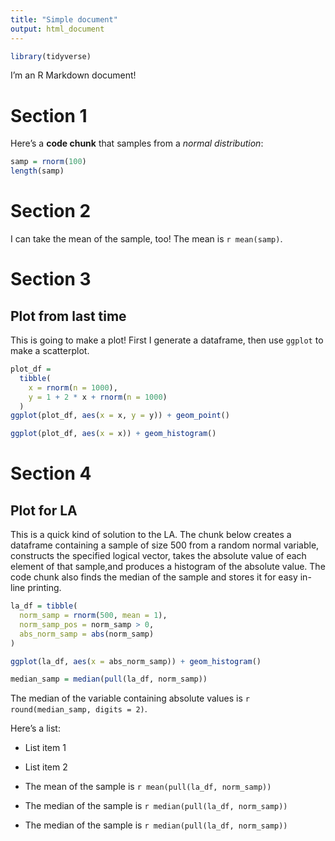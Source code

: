 ```yaml
---
title: "Simple document"
output: html_document
---
```

```r
library(tidyverse)
```

I'm an R Markdown document! 

# Section 1

Here's a **code chunk** that samples from 
a _normal distribution_:

```r
samp = rnorm(100)
length(samp)
```

# Section 2

I can take the mean of the sample, too!
The mean is `r mean(samp)`.

# Section 3 

## Plot from last time 
This is going to make a plot! First I generate a dataframe, then use `ggplot` to make a scatterplot.

```r
plot_df = 
  tibble(
    x = rnorm(n = 1000),
    y = 1 + 2 * x + rnorm(n = 1000)
  )
ggplot(plot_df, aes(x = x, y = y)) + geom_point()  
```

```r
ggplot(plot_df, aes(x = x)) + geom_histogram()
```

# Section 4 
## Plot for LA 
This is a quick kind of solution to the LA. The chunk below creates a dataframe containing a sample of size 500 from a random normal variable, constructs the specified logical vector, takes the absolute value of each element of that sample,and produces a histogram of the absolute value. The code chunk also finds the median of the sample and stores it for easy in-line printing.
```r
la_df = tibble(
  norm_samp = rnorm(500, mean = 1),
  norm_samp_pos = norm_samp > 0,
  abs_norm_samp = abs(norm_samp)
)

ggplot(la_df, aes(x = abs_norm_samp)) + geom_histogram()

median_samp = median(pull(la_df, norm_samp))
```

The median of the variable containing absolute values is 
`r round(median_samp, digits = 2)`.

Here's a list:

* List item 1
* List item 2

* The mean of the sample is `r mean(pull(la_df, norm_samp))`
* The median of the sample is `r median(pull(la_df, norm_samp))`
* The median of the sample is `r median(pull(la_df, norm_samp))`

